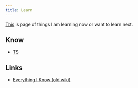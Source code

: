 ```yaml
---
title: Learn
---
```


[This](https://reflect.site/g/nikiv-personal/learn/c92772cd2427487f82591a5af4d605a4) is page of things I am learning now or want to learn next.

## Know

- [TS](https://github.com/nikitavoloboev/ts)

## Links

- [Everything I Know (old wiki)](https://wiki.nikiv.dev/sharing/everything-I-know)




